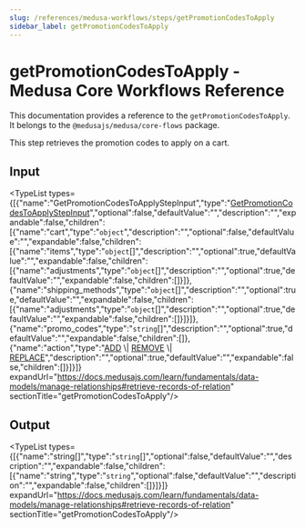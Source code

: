 ```yaml
---
slug: /references/medusa-workflows/steps/getPromotionCodesToApply
sidebar_label: getPromotionCodesToApply
---
```



# getPromotionCodesToApply - Medusa Core Workflows Reference

This documentation provides a reference to the `getPromotionCodesToApply`. It belongs to the `@medusajs/medusa/core-flows` package.

This step retrieves the promotion codes to apply on a cart.

## Input

<TypeList types={[{"name":"GetPromotionCodesToApplyStepInput","type":"[GetPromotionCodesToApplyStepInput](../../../../interfaces/core_flows.GetPromotionCodesToApplyStepInput/page.mdx)","optional":false,"defaultValue":"","description":"","expandable":false,"children":[{"name":"cart","type":"`object`","description":"","optional":false,"defaultValue":"","expandable":false,"children":[{"name":"items","type":"`object`[]","description":"","optional":true,"defaultValue":"","expandable":false,"children":[{"name":"adjustments","type":"`object`[]","description":"","optional":true,"defaultValue":"","expandable":false,"children":[]}]},{"name":"shipping_methods","type":"`object`[]","description":"","optional":true,"defaultValue":"","expandable":false,"children":[{"name":"adjustments","type":"`object`[]","description":"","optional":true,"defaultValue":"","expandable":false,"children":[]}]}]},{"name":"promo_codes","type":"`string`[]","description":"","optional":true,"defaultValue":"","expandable":false,"children":[]},{"name":"action","type":"[ADD](../../../../../utils/PromotionUtils/enums/utils.PromotionUtils.PromotionActions/page.mdx#add) \\| [REMOVE](../../../../../utils/PromotionUtils/enums/utils.PromotionUtils.PromotionActions/page.mdx#remove) \\| [REPLACE](../../../../../utils/PromotionUtils/enums/utils.PromotionUtils.PromotionActions/page.mdx#replace)","description":"","optional":true,"defaultValue":"","expandable":false,"children":[]}]}]} expandUrl="https://docs.medusajs.com/learn/fundamentals/data-models/manage-relationships#retrieve-records-of-relation" sectionTitle="getPromotionCodesToApply"/>

## Output

<TypeList types={[{"name":"string[]","type":"`string`[]","optional":false,"defaultValue":"","description":"","expandable":false,"children":[{"name":"string","type":"`string`","optional":false,"defaultValue":"","description":"","expandable":false,"children":[]}]}]} expandUrl="https://docs.medusajs.com/learn/fundamentals/data-models/manage-relationships#retrieve-records-of-relation" sectionTitle="getPromotionCodesToApply"/>
